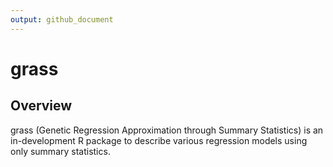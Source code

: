 ```yaml
---
output: github_document
---
```


# grass 

## Overview

grass (Genetic Regression Approximation through Summary Statistics) is an in-development R package to describe various regression models using only summary statistics.
